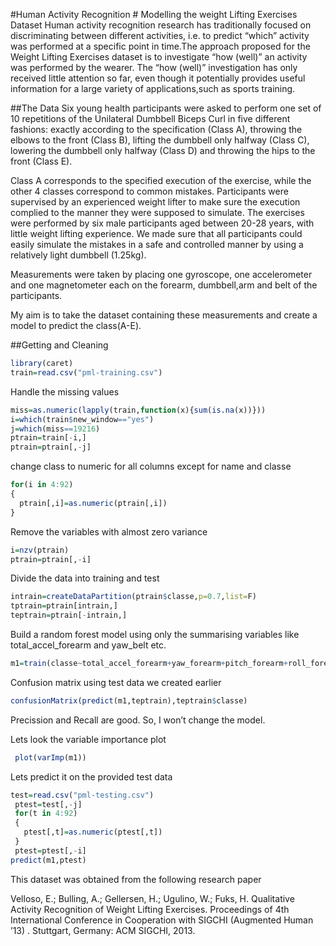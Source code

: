 #Human Activity Recognition
# Modelling the weight Lifting Exercises Dataset
Human activity recognition research has traditionally focused on discriminating between different activities, i.e. to predict "which" activity was performed at a specific point in time.The approach  proposed for the Weight Lifting Exercises dataset is to investigate "how (well)" an activity was performed by the wearer. The "how (well)" investigation has only received little attention so far, even though it potentially provides useful information for a large variety of applications,such as sports training.

##The Data
Six young health participants were asked to perform one set of 10 repetitions of the Unilateral Dumbbell Biceps Curl in five different fashions: exactly according to the specification (Class A), throwing the elbows to the front (Class B), lifting the dumbbell only halfway (Class C), lowering the dumbbell only halfway (Class D) and throwing the hips to the front (Class E).

Class A corresponds to the specified execution of the exercise, while the other 4 classes correspond to common mistakes. Participants were supervised by an experienced weight lifter to make sure the execution complied to the manner they were supposed to simulate. The exercises were performed by six male participants aged between 20-28 years, with little weight lifting experience. We made sure that all participants could easily simulate the mistakes in a safe and controlled manner by using a relatively light dumbbell (1.25kg).

Measurements were taken by placing one gyroscope, one accelerometer and one magnetometer each on the forearm, dumbbell,arm and belt of the participants.
 
My aim is to take the dataset containing these measurements and create a model to predict the class(A-E).


##Getting and Cleaning

```r
library(caret)
train=read.csv("pml-training.csv")
```

Handle the missing values 
```r
miss=as.numeric(lapply(train,function(x){sum(is.na(x))}))
i=which(train$new_window=="yes")
j=which(miss==19216)
ptrain=train[-i,]
ptrain=ptrain[,-j]
```

change class to numeric for all columns except for name and classe

```r
for(i in 4:92)
{
  ptrain[,i]=as.numeric(ptrain[,i])
}

```

Remove the variables with almost zero variance

```r
i=nzv(ptrain)
ptrain=ptrain[,-i]

```

Divide the data into training and test 

```r
intrain=createDataPartition(ptrain$classe,p=0.7,list=F)
tptrain=ptrain[intrain,]
teptrain=ptrain[-intrain,]
```

Build a random forest model using only the summarising variables like total_accel_forearm and yaw_belt etc.

```r
m1=train(classe~total_accel_forearm+yaw_forearm+pitch_forearm+roll_forearm+total_accel_dumbbell+yaw_dumbbell+pitch_dumbbell+roll_dumbbell+total_accel_arm+yaw_arm+pitch_arm+roll_arm+total_accel_belt+yaw_belt+pitch_belt+roll_belt,data=tptrain,method="rf")

```

Confusion matrix using test data we created earlier

```r
confusionMatrix(predict(m1,teptrain),teptrain$classe)

```

Precission and Recall are good. So, I won't change the model.

Lets look the variable importance plot 

```r
 plot(varImp(m1))

```


Lets predict it on the provided test data 


```r
test=read.csv("pml-testing.csv")
 ptest=test[,-j]
 for(t in 4:92)
 {
   ptest[,t]=as.numeric(ptest[,t])
 }
 ptest=ptest[,-i]
predict(m1,ptest)

```


This dataset was obtained from the following research paper

Velloso, E.; Bulling, A.; Gellersen, H.; Ugulino, W.; Fuks, H. Qualitative Activity Recognition of Weight Lifting Exercises. Proceedings of 4th International Conference in Cooperation with SIGCHI (Augmented Human '13) . Stuttgart, Germany: ACM SIGCHI, 2013.

